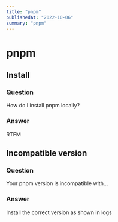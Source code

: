 ```yaml
---
title: "pnpm"
publishedAt: "2022-10-06"
summary: "pnpm"
---
```


# pnpm

## Install

### Question

How do I install pnpm locally?

### Answer

RTFM

## Incompatible version

### Question

Your pnpm version is incompatible with...

### Answer

Install the correct version as shown in logs
